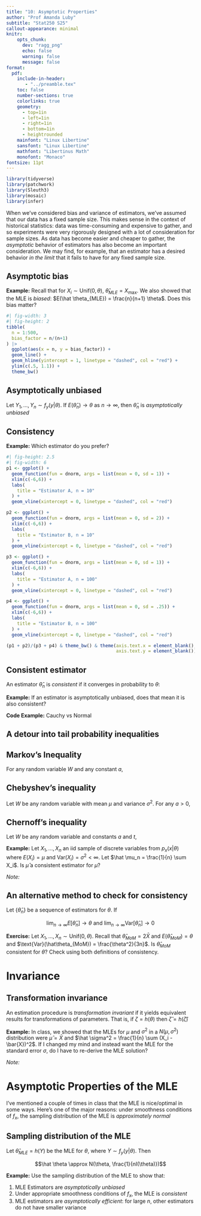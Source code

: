 ```yaml
---
title: "10: Asymptotic Properties"
author: "Prof Amanda Luby"
subtitle: "Stat250 S25"
callout-appearance: minimal
knitr:
    opts_chunk: 
      dev: "ragg_png"
      echo: false
      warning: false
      message: false
format:
  pdf:
    include-in-header: 
       - "../preamble.tex"
    toc: false
    number-sections: true
    colorlinks: true
    geometry:
      - top=1in
      - left=1in
      - right=1in
      - bottom=1in
      - heightrounded
    mainfont: "Linux Libertine"
    sansfont: "Linux Libertine"
    mathfont: "Libertinus Math"
    monofont: "Monaco"
fontsize: 11pt
---
```



```r
library(tidyverse)
library(patchwork)
library(Sleuth3)
library(mosaic)
library(infer)
```

\vspace{-.25in}

When we've considered bias and variance of estimators, we've assumed that our data has a fixed sample size. This makes sense in the context of historical statistics: data was time-consuming and expensive to gather, and so experiments were very rigorously designed with a lot of consideration for sample sizes. As data has become easier and cheaper to gather, the *asymptotic* behavior of estimators has also become an important consideration. We may find, for example, that an estimator has a desired behavior *in the limit* that it fails to have for any fixed sample size. 

\vspace{-.25in}

## Asymptotic bias {-}

\vspace{-.1in}

**Example:** Recall that for $X_i \sim \text{Unif}(0, \theta)$, $\hat\theta_{MLE} = X_{\max}$. We also showed that the MLE is *biased*: $E(\hat \theta_{MLE}) = \frac{n}{n+1} \theta$. Does this bias matter?

```r
#| fig-width: 3
#| fig-height: 2
tibble(
  n = 1:500,
  bias_factor = n/(n+1)
) |>
  ggplot(aes(x = n, y = bias_factor)) + 
  geom_line() + 
  geom_hline(yintercept = 1, linetype = "dashed", col = "red") + 
  ylim(c(.5, 1.1)) +
  theme_bw()
```

::: callout-note
## Asymptotically unbiased

Let $Y_1, ..., Y_n \sim f_y(y | \theta)$. If $E(\hat \theta_n) \to \theta$ as $n \to \infty$, then $\hat \theta_n$ is *asymptotically unbiased*
:::

\vspace{-.15in}

## Consistency {-}

\vspace{-.15in}

**Example:** Which estimator do you prefer?

```r
#| fig-height: 2.5
#| fig-width: 6
p1 <- ggplot() + 
  geom_function(fun = dnorm, args = list(mean = 0, sd = 1)) +
  xlim(c(-6,6)) +
  labs(
    title = "Estimator A, n = 10"
  ) + 
  geom_vline(xintercept = 0, linetype = "dashed", col = "red")

p2 <- ggplot() + 
  geom_function(fun = dnorm, args = list(mean = 0, sd = 2)) +
  xlim(c(-6,6)) +
  labs(
    title = "Estimator B, n = 10"
  ) + 
  geom_vline(xintercept = 0, linetype = "dashed", col = "red")

p3 <- ggplot() + 
  geom_function(fun = dnorm, args = list(mean = 0, sd = 1)) +
  xlim(c(-6,6)) + 
  labs(
    title = "Estimator A, n = 100"
  ) + 
  geom_vline(xintercept = 0, linetype = "dashed", col = "red")

p4 <- ggplot() + 
  geom_function(fun = dnorm, args = list(mean = 0, sd = .25)) +
  xlim(c(-6,6)) + 
  labs(
    title = "Estimator B, n = 100"
  ) + 
  geom_vline(xintercept = 0, linetype = "dashed", col = "red")

(p1 + p2)/(p3 + p4) & theme_bw() & theme(axis.text.x = element_blank(),
                                         axis.text.y = element_blank()) 
```


::: callout-note
## Consistent estimator

An estimator $\hat \theta_n$ is *consistent* if it converges in probability to $\theta$:

\vspace{.5in}

:::

**Example:** If an estimator is asymptotically unbiased, does that mean it is also consistent? 

\vspace{2in}


**Code Example:** Cauchy vs Normal




## A detour into tail probability inequalities {-}

::: callout-note
## Markov's Inequality

For any random variable $W$ and any constant $a$, 

\vspace{.5in}
:::

::: callout-note
## Chebyshev's inequality

Let $W$ be any random variable with mean $\mu$ and variance $\sigma^2$. For any $a > 0$, 

\vspace{.5in}
:::

::: callout-note
## Chernoff's inequality

Let $W$ be any random variable and constants $a$ and $t$, 

\vspace{.5in}
:::

**Example:** Let $X_1, ..., X_n$ an iid sample of discrete variables from $p_x(x|\theta)$ where $E(X_i) = \mu$ and $\text{Var}(X_i) = \sigma^2 < \infty$. Let $\hat \mu_n = \frac{1}{n} \sum X_i$. Is $\hat \mu$ a consistent estimator for $\mu$? 

\vspace{2in}

*Note:*

\vspace{.5in}

::: callout-note
## An alternative method to check for consistency

Let $\{\hat \theta_n\}$ be a sequence of estimators for $\theta$. If 

$$\lim_{n \to \infty} E[\hat \theta_n] \to \theta \text{ and } \lim_{n \to \infty} \text{Var}[\hat \theta_n] \to 0$$ 

\vspace{.25in}
:::

**Exercise:** Let $X_1, ..., X_n \sim \text{Unif}(0,\theta)$. Recall that $\hat \theta_{MoM} = 2 \bar{X}$ and $E(\hat\theta_{MoM}) = \theta$ and $\text{Var}(\hat\theta_{MoM}) = \frac{\theta^2}{3n}$. Is $\hat\theta_{MoM}$ consistent for $\theta$? Check using both definitions of consistency.

\vspace{1.5in}

# Invariance {-}

::: callout-note
## Transformation invariance

An estimation procedure is *transformation invariant* if it yields equivalent results for transformations of parameters. That is, if $\zeta = h(\theta)$ then $\hat \zeta = h(\hat \zeta)$
:::

**Example:** In class, we showed that the MLEs for $\mu$ and $\sigma^2$ in a $N(\mu, \sigma^2)$ distribution were $\hat \mu = \bar{X}$ and $\hat \sigma^2 = \frac{1}{n} \sum (X_i - \bar{X})^2$. If I changed my mind and instead want the MLE for the standard error $\sigma$, do I have to re-derive the MLE solution? 

\vspace{2in}

*Note:*

# Asymptotic Properties of the MLE {-}

I've mentioned a couple of times in class that the MLE is nice/optimal in some ways. Here's one of the major reasons: under smoothness conditions of $f_x$, the sampling distribution of the MLE is *approximately normal* 

::: callout-note
## Sampling distribution of the MLE

Let $\hat \theta_{MLE} = h(Y)$ be the MLE for $\theta$, where $Y \sim f_y(y|\theta)$. Then 

$$\hat \theta \approx N(\theta, \frac{1}{nI(\theta)})$$

:::


**Example:** Use the sampling distribution of the MLE to show that: 

1. MLE Estimators are *asymptotically unbiased*
2. Under appropriate smoothness conditions of $f_x$, the MLE is *consistent*
3. MLE estimators are *asymptotically efficient*: for large $n$, other estimators do not have smaller variance

